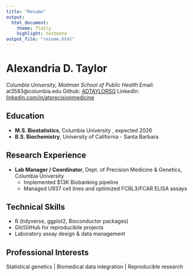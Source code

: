 ```yaml
---
title: "Resume"
output: 
  html_document:
    theme: flatly
    highlight: textmate
output_file: "resume.html"
---
```


# Alexandria D. Taylor
*Columbia University, Mailman School of Public Health*
Email: at3583@columbia.edu
Github: [ADTAYLORSG](https://github.com/ADTAYLORSG)
LinkedIn: [linkedin.com/in/atprecisionmedicine](https://linkedin.com/in/atprecisionmedicine)

## Education
- **M.S. Biostatistics**, Columbia University , expected 2026
- **B.S. Biochemistry**, University of California - Santa Barbara

## Research Experience
- **Lab Manager / Coordinator**, Dept. of Precision Medicine & Genetics, Columbia University
  - Implemented $13K Biobanking pipeline 
  - Managed U937 cell lines and optimized FCRL3/FCAR ELISA assays

## Technical Skills
- R (tidyverse, ggplot2, Bioconductor packages)
- Git/GitHub for reproducibile projects 
- Laboratory assay design & data management

## Professional Interests 
Statistical genetics | Biomedical data integration | Reproducible research


